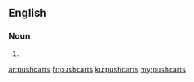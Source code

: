 ==English==

===Noun===
{{head|en|noun plural form}}

# {{plural of|pushcart|lang=en}}

[[ar:pushcarts]]
[[fr:pushcarts]]
[[ku:pushcarts]]
[[my:pushcarts]]